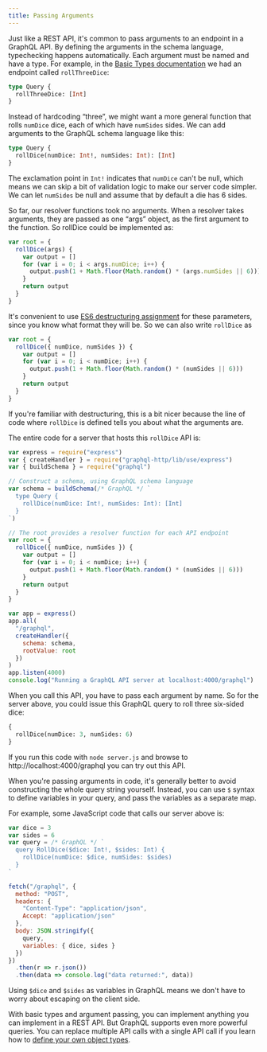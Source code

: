 ```yaml
---
title: Passing Arguments
---
```


Just like a REST API, it's common to pass arguments to an endpoint in a GraphQL
API. By defining the arguments in the schema language, typechecking happens
automatically. Each argument must be named and have a type. For example, in the
[Basic Types documentation](/graphql-js/basic-types/) we had an endpoint called
`rollThreeDice`:

```graphql
type Query {
  rollThreeDice: [Int]
}
```

Instead of hardcoding “three”, we might want a more general function that rolls
`numDice` dice, each of which have `numSides` sides. We can add arguments to the
GraphQL schema language like this:

```graphql
type Query {
  rollDice(numDice: Int!, numSides: Int): [Int]
}
```

The exclamation point in `Int!` indicates that `numDice` can't be null, which
means we can skip a bit of validation logic to make our server code simpler. We
can let `numSides` be null and assume that by default a die has 6 sides.

So far, our resolver functions took no arguments. When a resolver takes
arguments, they are passed as one “args” object, as the first argument to the
function. So rollDice could be implemented as:

```javascript
var root = {
  rollDice(args) {
    var output = []
    for (var i = 0; i < args.numDice; i++) {
      output.push(1 + Math.floor(Math.random() * (args.numSides || 6)))
    }
    return output
  }
}
```

It's convenient to use
[ES6 destructuring assignment](https://developer.mozilla.org/en-US/docs/Web/JavaScript/Reference/Operators/Destructuring_assignment)
for these parameters, since you know what format they will be. So we can also
write `rollDice` as

```javascript
var root = {
  rollDice({ numDice, numSides }) {
    var output = []
    for (var i = 0; i < numDice; i++) {
      output.push(1 + Math.floor(Math.random() * (numSides || 6)))
    }
    return output
  }
}
```

If you're familiar with destructuring, this is a bit nicer because the line of
code where `rollDice` is defined tells you about what the arguments are.

The entire code for a server that hosts this `rollDice` API is:

```js
var express = require("express")
var { createHandler } = require("graphql-http/lib/use/express")
var { buildSchema } = require("graphql")

// Construct a schema, using GraphQL schema language
var schema = buildSchema(/* GraphQL */ `
  type Query {
    rollDice(numDice: Int!, numSides: Int): [Int]
  }
`)

// The root provides a resolver function for each API endpoint
var root = {
  rollDice({ numDice, numSides }) {
    var output = []
    for (var i = 0; i < numDice; i++) {
      output.push(1 + Math.floor(Math.random() * (numSides || 6)))
    }
    return output
  }
}

var app = express()
app.all(
  "/graphql",
  createHandler({
    schema: schema,
    rootValue: root
  })
)
app.listen(4000)
console.log("Running a GraphQL API server at localhost:4000/graphql")
```

When you call this API, you have to pass each argument by name. So for the
server above, you could issue this GraphQL query to roll three six-sided dice:

```graphql
{
  rollDice(numDice: 3, numSides: 6)
}
```

If you run this code with `node server.js` and browse to
http://localhost:4000/graphql you can try out this API.

When you're passing arguments in code, it's generally better to avoid
constructing the whole query string yourself. Instead, you can use `$` syntax to
define variables in your query, and pass the variables as a separate map.

For example, some JavaScript code that calls our server above is:

```js
var dice = 3
var sides = 6
var query = /* GraphQL */ `
  query RollDice($dice: Int!, $sides: Int) {
    rollDice(numDice: $dice, numSides: $sides)
  }
`

fetch("/graphql", {
  method: "POST",
  headers: {
    "Content-Type": "application/json",
    Accept: "application/json"
  },
  body: JSON.stringify({
    query,
    variables: { dice, sides }
  })
})
  .then(r => r.json())
  .then(data => console.log("data returned:", data))
```

Using `$dice` and `$sides` as variables in GraphQL means we don't have to worry
about escaping on the client side.

With basic types and argument passing, you can implement anything you can
implement in a REST API. But GraphQL supports even more powerful queries. You
can replace multiple API calls with a single API call if you learn how to
[define your own object types](/graphql-js/object-types/).
